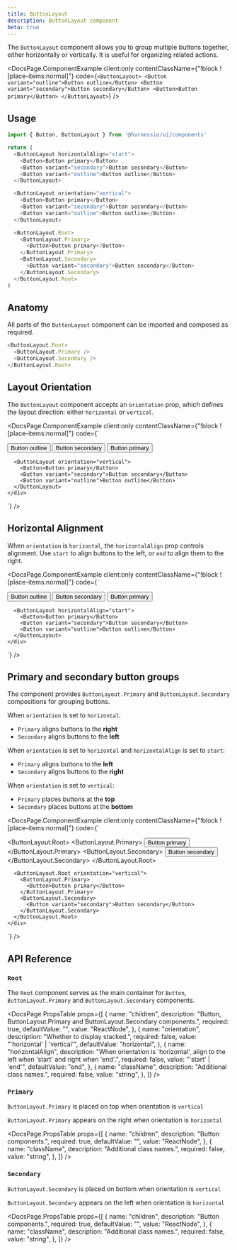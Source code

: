 ```yaml
---
title: ButtonLayout
description: ButtonLayout component
beta: true
---
```


The `ButtonLayout` component allows you to group multiple buttons together, either horizontally or vertically. It is useful for organizing related actions.


<DocsPage.ComponentExample
  client:only
  contentClassName={"!block ![place-items:normal]"}
  code={`
    <ButtonLayout>
      <Button variant="outline">Button outline</Button>
      <Button variant="secondary">Button secondary</Button>
      <Button>Button primary</Button>
    </ButtonLayout>
  `}
/>

## Usage

```typescript jsx
import { Button, ButtonLayout } from '@harnessio/ui/components'

return (
  <ButtonLayout horizontalAlign="start">
    <Button>Button primary</Button>
    <Button variant="secondary">Button secondary</Button>
    <Button variant="outline">Button outline</Button>
  </ButtonLayout>

  <ButtonLayout orientation="vertical">
    <Button>Button primary</Button>
    <Button variant="secondary">Button secondary</Button>
    <Button variant="outline">Button outline</Button>
  </ButtonLayout>

  <ButtonLayout.Root>
    <ButtonLayout.Primary>
      <Button>Button primary</Button>
    </ButtonLayout.Primary>
    <ButtonLayout.Secondary>
      <Button variant="secondary">Button secondary</Button>
    </ButtonLayout.Secondary>
  </ButtonLayout.Root>
)
```

## Anatomy

All parts of the `ButtonLayout` component can be imported and composed as required.

```typescript jsx
<ButtonLayout.Root>
  <ButtonLayout.Primary />
  <ButtonLayout.Secondary />
</ButtonLayout.Root>
```

## Layout Orientation

The `ButtonLayout` component accepts an `orientation` prop, which defines the layout direction: either `horizontal` or `vertical`.

<DocsPage.ComponentExample
  client:only
  contentClassName={"!block ![place-items:normal]"}
  code={`
    <div className="flex flex-col gap-10">
      <ButtonLayout>
        <Button variant="outline">Button outline</Button>
        <Button variant="secondary">Button secondary</Button>
        <Button>Button primary</Button>
      </ButtonLayout>

      <ButtonLayout orientation="vertical">
        <Button>Button primary</Button>
        <Button variant="secondary">Button secondary</Button>
        <Button variant="outline">Button outline</Button>
      </ButtonLayout>
    </div>

`}
/>

## Horizontal Alignment

When `orientation` is `horizontal`, the `horizontalAlign` prop controls alignment. Use `start` to align buttons to the left, or `end` to align them to the right.

<DocsPage.ComponentExample
  client:only
  contentClassName={"!block ![place-items:normal]"}
  code={`
    <div className="flex flex-col gap-10">
      <ButtonLayout>
        <Button variant="outline">Button outline</Button>
        <Button variant="secondary">Button secondary</Button>
        <Button>Button primary</Button>
      </ButtonLayout>

      <ButtonLayout horizontalAlign="start">
        <Button>Button primary</Button>
        <Button variant="secondary">Button secondary</Button>
        <Button variant="outline">Button outline</Button>
      </ButtonLayout>
    </div>

`}
/>

## Primary and secondary button groups

The component provides `ButtonLayout.Primary` and `ButtonLayout.Secondary` compositions for grouping buttons.

When `orientation` is set to `horizontal`:

- `Primary` aligns buttons to the **right**
- `Secondary` aligns buttons to the **left**

When `orientation` is set to `horizontal` and `horizontalAlign` is set to `start`:

- `Primary` aligns buttons to the **left**
- `Secondary` aligns buttons to the **right**

When `orientation` is set to `vertical`:

- `Primary` places buttons at the **top**
- `Secondary` places buttons at the **bottom**

<DocsPage.ComponentExample
  client:only
  contentClassName={"!block ![place-items:normal]"}
  code={`
    <div className="flex flex-col gap-10">
      <ButtonLayout.Root>
        <ButtonLayout.Primary>
          <Button>Button primary</Button>
        </ButtonLayout.Primary>
        <ButtonLayout.Secondary>
          <Button variant="secondary">Button secondary</Button>
        </ButtonLayout.Secondary>
      </ButtonLayout.Root>

      <ButtonLayout.Root orientation="vertical">
        <ButtonLayout.Primary>
          <Button>Button primary</Button>
        </ButtonLayout.Primary>
        <ButtonLayout.Secondary>
          <Button variant="secondary">Button secondary</Button>
        </ButtonLayout.Secondary>
      </ButtonLayout.Root>
    </div>

`}
/>

## API Reference

### `Root`

The `Root` component serves as the main container for `Button`, `ButtonLayout.Primary` and `ButtonLayout.Secondary` components.

<DocsPage.PropsTable
  props={[
    {
      name: "children",
      description:
        "Button, ButtonLayout.Primary and ButtonLayout.Secondary components.",
      required: true,
      defaultValue: "",
      value: "ReactNode",
    },
    {
      name: "orientation",
      description: "Whether to display stacked.",
      required: false,
      value: "'horizontal' | 'vertical'",
      defaultValue: "horizontal",
    },
    {
      name: "horizontalAlign",
      description:
        "When orientation is 'horizontal', align to the left when 'start' and right when 'end'.",
      required: false,
      value: "'start' | 'end'",
      defaultValue: "end",
    },
    {
      name: "className",
      description: "Additional class names.",
      required: false,
      value: "string",
    },
  ]}
/>

### `Primary`

`ButtonLayout.Primary` is placed on top when orientation is `vertical`

`ButtonLayout.Primary` appears on the right when orientation is `horizontal`

<DocsPage.PropsTable
  props={[
    {
      name: "children",
      description: "Button components.",
      required: true,
      defaultValue: "",
      value: "ReactNode",
    },
    {
      name: "className",
      description: "Additional class names.",
      required: false,
      value: "string",
    },
  ]}
/>

### `Secondary`

`ButtonLayout.Secondary` is placed on bottom when orientation is `vertical`

`ButtonLayout.Secondary` appears on the left when orientation is `horizontal`

<DocsPage.PropsTable
  props={[
    {
      name: "children",
      description: "Button components.",
      required: true,
      defaultValue: "",
      value: "ReactNode",
    },
    {
      name: "className",
      description: "Additional class names.",
      required: false,
      value: "string",
    },
  ]}
/>
